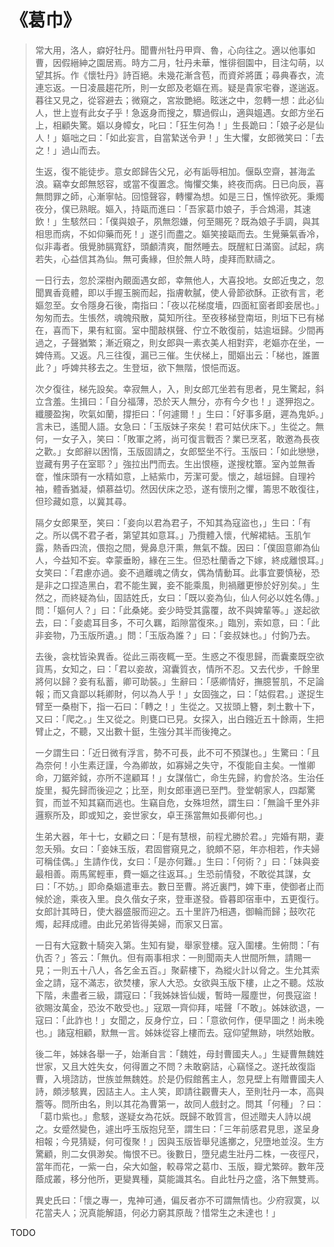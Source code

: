# 《葛巾》

> 常大用，洛人，癖好牡丹。聞曹州牡丹甲齊、魯，心向往之。適以他事如曹，因假縉紳之園居焉。時方二月，牡丹未華，惟徘徊園中，目注勾萌，以望其拆。作《懷牡丹》詩百絕。未幾花漸含苞，而資斧將匱；尋典春衣，流連忘返。一日凌晨趨花所，則一女郎及老嫗在焉。疑是貴家宅眷，遂遄返。暮往又見之，從容避去；微窺之，宮妝艷絕。眩迷之中，忽轉一想：此必仙人，世上豈有此女子乎！急返身而搜之，驟過假山，適與媼遇。女郎方坐石上，相顧失驚。嫗以身幛女，叱曰：「狂生何為！」生長跪曰：「娘子必是仙人！」嫗咄之曰：「如此妄言，自當縶送令尹！」生大懼，女郎微笑曰：「去之！」過山而去。
>
> 生返，復不能徒步。意女郎歸告父兄，必有詬辱相加。偃臥空齋，甚海孟浪。竊幸女郎無怒容，或當不復置念。悔懼交集，終夜而病。日已向辰，喜無問罪之師，心漸寧帖。回憶聲容，轉懼為想。如是三日，憔悴欲死。秉燭夜分，僕已熟眠。嫗入，持甌而進曰：「吾家葛巾娘子，手合鴆湯，其速飲！」生駭然曰：「僕與娘子，夙無怨嫌，何至賜死？既為娘子手調，與其相思而病，不如仰藥而死！」遂引而盡之。嫗笑接甌而去。生覺藥氣香冷，似非毒者。俄覺肺膈寬舒，頭顱清爽，酣然睡去。既醒紅日滿窗。試起，病若失，心益信其為仙。無可夤緣，但於無人時，虔拜而默禱之。
>
> 一日行去，忽於深樹內覿面遇女郎，幸無他人，大喜投地。女郎近曳之，忽聞異香竟體，即以手握玉腕而起，指膚軟膩，使人骨節欲酥。正欲有言，老嫗忽至。女令隱身石後，南指曰：「夜以花梯度墻，四面紅窗者即妾居也。」匆匆而去。生悵然，魂魄飛散，莫知所往。至夜移梯登南垣，則垣下已有梯在，喜而下，果有紅窗。室中聞敲棋聲、佇立不敢復前，姑逾垣歸。少間再過之，子聲猶繁；漸近窺之，則女郎與一素衣美人相對弈，老嫗亦在坐，一婢侍焉。又返。凡三往復，漏已三催。生伏梯上，聞嫗出云：「梯也，誰置此？」呼婢共移去之。生登垣，欲下無階，恨悒而返。
>
> 次夕復往，梯先設矣。幸寂無人，入，則女郎兀坐若有思者，見生驚起，斜立含羞。生揖曰：「自分福薄，恐於天人無分，亦有今夕也！」遂狎抱之。纖腰盈掬，吹氣如蘭，撐拒曰：「何遽爾！」生曰：「好事多磨，遲為鬼妒。」言未已，遙聞人語。女急曰：「玉版妹子來矣！君可姑伏床下。」生從之。無何，一女子入，笑曰：「敗軍之將，尚可復言戰否？業已烹茗，敢邀為長夜之歡。」女郎辭以困惰，玉版固請之，女郎堅坐不行。玉版曰：「如此戀戀，豈藏有男子在室耶？」強拉出門而去。生出恨極，遂搜枕簟。室內並無香奩，惟床頭有一水精如意，上結紫巾，芳潔可愛。懷之，越垣歸。自理衿袖，體香猶凝，傾慕益切。然因伏床之恐，遂有懷刑之懼，籌思不敢復往，但珍藏如意，以冀其尋。
>
> 隔夕女郎果至，笑曰：「妾向以君為君子，不知其為寇盜也，」生曰：「有之。所以偶不君子者，第望其如意耳。」乃攬體入懷，代解裙結。玉肌乍露，熱香四流，偎抱之間，覺鼻息汗熏，無氣不馥。因曰：「僕固意卿為仙人，今益知不妄。幸蒙垂盼，緣在三生。但恐杜蘭香之下嫁，終成離恨耳。」女笑曰：「君慮亦過。妾不過離魂之倩女，偶為情動耳。此事宜要慎秘，恐是非之口捏造黑白，君不能生翼，妾不能乘風，則禍離更慘於好別矣。」生然之，而終疑為仙，固詰姓氏，女曰：「既以妾為仙，仙人何必以姓名傳。」問：「嫗何人？」曰：「此桑姥。妾少時受其露覆，故不與婢輩等。」遂起欲去，曰：「妾處耳目多，不可久羈，蹈隙當復來。」臨別，索如意，曰：「此非妾物，乃玉版所遺。」問：「玉版為誰？」曰：「妾叔妹也。」付鉤乃去。
>
> 去後，衾枕皆染異香。從此三兩夜輒一至。生惑之不復思歸，而囊橐既空欲貨馬，女知之，曰：「君以妾故，瀉囊質衣，情所不忍。又去代步，千餘里將何以歸？妾有私蓄，卿可助裝。」生辭曰：「感卿情好，撫臆誓肌，不足論報；而又貪鄙以耗卿財，何以為人乎！」女固強之，曰：「姑假君。」遂捉生臂至一桑樹下，指一石曰：「轉之！」生從之。又拔頭上簪，刺土數十下，又曰：「爬之。」生又從之。則甕口已見。女探入，出白鏹近五十餘兩，生把臂止之，不聽，又出數十鋌，生強分其半而後掩之。
>
> 一夕謂生曰：「近日微有浮言，勢不可長，此不可不預謀也。」生驚曰：「且為奈何！小生素迂謹，今為卿故，如寡婦之失守，不復能自主矣。一惟卿命，刀鋸斧鉞，亦所不遑顧耳！」女謀偕亡，命生先歸，約會於洛。生治任旋里，擬先歸而後迎之；比至，則女郎車適已至門。登堂朝家人，四鄰驚賀，而並不知其竊而逃也。生竊自危，女殊坦然，謂生曰：「無論千里外非邏察所及，即或知之，妾世家女，卓王孫當無如長卿何也。」
>
> 生弟大器，年十七，女顧之曰：「是有慧根，前程尤勝於君。」完婚有期，妻忽夭殞。女曰：「妾妹玉版，君固嘗窺見之，貌頗不惡，年亦相若，作夫婦可稱佳偶。」生請作伐，女曰：「是亦何難。」生曰：「何術？」曰：「妹與妾最相善。兩馬駕輕車，費一嫗之往返耳。」生恐前情發，不敢從其謀，女曰：「不妨。」即命桑嫗遣車去。數日至曹。將近裏門，婢下車，使御者止而候於途，乘夜入里。良久偕女子來，登車遂發。昏暮即宿車中，五更復行。女郎計其時日，使大器盛服而迎之。五十里許乃相遇，御輪而歸；鼓吹花燭，起拜成禮。由此兄弟皆得美婦，而家又日富。
>
> 一日有大寇數十騎突入第。生知有變，舉家登樓。寇入圍樓。生俯問：「有仇否？」答云：「無仇。但有兩事相求：一則聞兩夫人世間所無，請賜一見；一則五十八人，各乞金五百。」聚薪樓下，為縱火計以脅之。生允其索金之請，寇不滿志，欲焚樓，家人大恐。女欲與玉版下樓，止之不聽。炫妝下階，未盡者三級，謂寇曰：「我姊妹皆仙媛，暫時一履塵世，何畏寇盜！欲賜汝萬金，恐汝不敢受也。」寇眾一齊仰拜，喏聲「不敢」。姊妹欲退，一寇曰：「此詐也！」女聞之，反身佇立，曰：「意欲何作，便早圖之！尚未晚也。」諸寇相顧，默無一言。姊妹從容上樓而去。寇仰望無跡，哄然始散。
>
> 後二年，姊妹各舉一子，始漸自言：「魏姓，母封曹國夫人。」生疑曹無魏姓世家，又且大姓失女，何得置之不問？未敢窮詰，心竊怪之。遂托故復詣曹，入境諮訪，世族並無魏姓。於是仍假館舊主人，忽見壁上有贈曹國夫人詩，頗涉駭異，因詰主人。主人笑，即請往觀曹夫人，至則牡丹一本，高與簷等。問所由名，則以其花為曹第一，故同人戲封之。問其「何種」？曰：「葛巾紫也。」愈駭，遂疑女為花妖。既歸不敢質言，但述贈夫人詩以覘之。女蹙然變色，遽出呼玉版抱兒至，謂生曰：「三年前感君見思，遂呈身相報；今見猜疑，何可復聚！」因與玉版皆舉兒遙擲之，兒墮地並沒。生方驚顧，則二女俱渺矣。悔恨不已。後數日，墮兒處生壯丹二株，一夜徑尺，當年而花，一紫一白，朵大如盤，較尋常之葛巾、玉版，瓣尤繁碎。數年茂蔭成叢，移分他所，更變異種，莫能識其名。自此牡丹之盛，洛下無雙焉。
>
> 異史氏曰：「懷之專一，鬼神可通，偏反者亦不可謂無情也。少府寂寞，以花當夫人；況真能解語，何必力窮其原哉？惜常生之未達也！」

TODO
